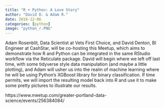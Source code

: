 ---
title: "R + Python: A Love Story"
author: "David D. & Adam R."
date: 2018-12-06
categories: [python]
image: "python_r.PNG"
---

Adam Rosenblit, Data Scientist at Vets First Choice, and David Denton, BI Engineer at CashStar, will be co-hosting this Meetup, which aims to demonstrate how R and Python can be integrated in the same RStudio workflow via the Reticulate package. David will begin where we left off last time, with some tidyverse style data manipulation (and maybe a little plotting), and Adam will usher us into the realm of machine learning where he will be using Python's XGBoost library for binary classification. If time permits, we will import the resulting model back into R and use it to make some pretty pictures to illustrate our results.

https://www.meetup.com/greater-portland-data-science/events/256384084/
